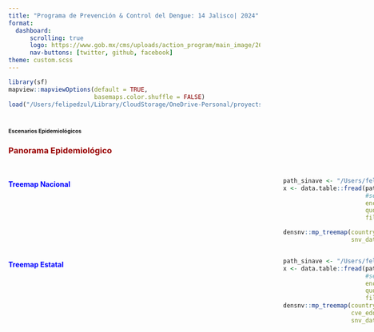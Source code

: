 ```yaml
---
title: "Programa de Prevención & Control del Dengue: 14 Jalisco| 2024"
format: 
  dashboard:
      scrolling: true
      logo: https://www.gob.mx/cms/uploads/action_program/main_image/26942/post_post_portadavectores.gif
      nav-buttons: [twitter, github, facebook]
theme: custom.scss
---
```


```r
library(sf)
mapview::mapviewOptions(default = TRUE,
                        basemaps.color.shuffle = FALSE)
load("/Users/felipedzul/Library/CloudStorage/OneDrive-Personal/proyects/geocoding_mex/2024/8.RData/denmex_2024.RData")
```


# [**Escenarios Epidemiológicos**]{style="font-size:8pt"}


::: panel-tabset

### [**Panorama Epidemiológico**]{style="color:#990000"}

<html>
<head>
<style>
</style>
</head>
<body>
<div >
  <h2></h2>
  <p></p>

<div style = "display: grid; width: 1px; grid-template-columns: 550px 550px; align-items: start; justify-content: space-between;">

#### **<span style="color:blue"> Treemap Nacional </span>**
```r
path_sinave <- "/Users/felipedzul/Library/CloudStorage/OneDrive-Personal/datasets/DGE/denv/2024/DENGUE2_.txt"
x <- data.table::fread(path_sinave,
                       #select = vect_cols2,
                       encoding = "Latin-1",
                       quote="",
                       fill=TRUE)

densnv::mp_treemap(country = TRUE,
                   snv_dataset = x)
```

<div>

#### **<span style="color:blue"> Treemap Estatal </span>**
```r
path_sinave <- "/Users/felipedzul/Library/CloudStorage/OneDrive-Personal/datasets/DGE/denv/2024/DENGUE2_.txt"
x <- data.table::fread(path_sinave,
                       #select = vect_cols2,
                       encoding = "Latin-1",
                       quote="",
                       fill=TRUE)
densnv::mp_treemap(country = FALSE,
                   cve_edo = "11",
                   snv_dataset = x)
```
</div>

</div>

</div>

</body>
</html>


:::
